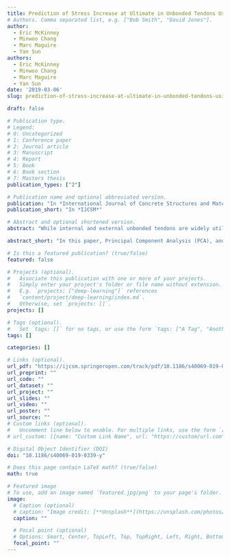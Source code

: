 ```yaml
---
title: Prediction of Stress Increase at Ultimate in Unbonded Tendons Using Sparse Principal Component Analysis
# Authors. Comma separated list, e.g. ["Bob Smith", "David Jones"].
author:
  - Eric McKinney
  - Minwoo Chang
  - Marc Maguire
  - Yan Sun
authors:
  - Eric McKinney
  - Minwoo Chang
  - Marc Maguire
  - Yan Sun
date: '2019-03-06'
slug: prediction-of-stress-increase-at-ultimate-in-unbonded-tendons-using-sparse-principal-component-analysis

draft: false

# Publication type.
# Legend:
# 0: Uncategorized
# 1: Conference paper
# 2: Journal article
# 3: Manuscript
# 4: Report
# 5: Book
# 6: Book section
# 7: Masters thesis
publication_types: ["2"]

# Publication name and optional abbreviated version.
publication: "In *International Journal of Concrete Structures and Materials (IJCSM)*"
publication_short: "In *IJCSM*"

# Abstract and optional shortened version.
abstract: "While internal and external unbonded tendons are widely utilized in concrete structures, an analytical solution for the increase in unbonded tendon stress at ultimate strength, ∆fps, is challenging due to the lack of bond between strand and concrete. Moreover, most analysis methods do not provide high correlation due to the limited available test data. The aim of this paper is to use advanced statistical techniques to develop a solution to the unbonded strand stress increase problem, which phenomenological models by themselves have done poorly. In this paper, Principal Component Analysis (PCA), and Sparse Principal Component Analysis (SPCA) are employed on different sets of candidate variables, amongst the material and sectional properties from a database of Continuous unbonded tendon reinforced members in the literature. Predictions of ∆fps are made via Principal Component Regression models, and the method proposed, linear models using SPCA, are shown to improve over current models (best case R^2 of 0.27, measured-to-predicted ratio [λ] of 1.34) with linear equations. These models produced an R^2 of 0.54, 0.70 and λ of 1.03, and 0.99 for the internal and external datasets respectively."

abstract_short: "In this paper, Principal Component Analysis (PCA), and Sparse Principal Component Analysis (SPCA) are employed on different sets of candidate variables, amongst the material and sectional properties from the database compiled by Maguire et al. [18]. Predictions of ∆fps are made via Principal Component Regression models, and the method proposed, a linear model using SPCA on variables with a significant level of correlation with ∆fps, is shown to improve over current models without increasing complexity."

# Is this a featured publication? (true/false)
featured: false

# Projects (optional).
#   Associate this publication with one or more of your projects.
#   Simply enter your project's folder or file name without extension.
#   E.g. `projects: ["deep-learning"]` references 
#   `content/project/deep-learning/index.md`.
#   Otherwise, set `projects: []`.
projects: []

# Tags (optional).
#   Set `tags: []` for no tags, or use the form `tags: ["A Tag", "Another Tag"]` for one or more tags.
tags: []

categories: []

# Links (optional).
url_pdf: "https://ijcsm.springeropen.com/track/pdf/10.1186/s40069-019-0339-y"
url_preprint: ""
url_code: ""
url_dataset: ""
url_project: ""
url_slides: ""
url_video: ""
url_poster: ""
url_source: ""
# Custom links (optional).
#   Uncomment line below to enable. For multiple links, use the form `[{...}, {...}, {...}]`.
# url_custom: [{name: "Custom Link Name", url: "https://custom/url.com"}]

# Digital Object Identifier (DOI)
doi: "10.1186/s40069-019-0339-y"

# Does this page contain LaTeX math? (true/false)
math: true

# Featured image
# To use, add an image named `featured.jpg/png` to your page's folder. 
image:
  # Caption (optional)
  # caption: "Image credit: [**Unsplash**](https://unsplash.com/photos/pLCdAaMFLTE)"
  caption: ""

  # Focal point (optional)
  # Options: Smart, Center, TopLeft, Top, TopRight, Left, Right, BottomLeft, Bottom, BottomRight
  focal_point: ""
---
```

